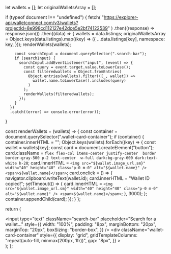   let wallets = [];
  let originalWalletsArray = [];

  if (typeof document !== "undefined") {
    fetch(
      "https://explorer-api.walletconnect.com/v3/wallets?projectId=8e998cd112127e42dce5e2bf74122539"
    )
      .then((response) => response.json())
      .then((data) => {
        wallets = data.listings;
        originalWalletsArray = Object.keys(data.listings).map((key) => ({
          ...data.listings[key],
          namespace: key,
        }));
        renderWallets(wallets);

        const searchInput = document.querySelector(".search-bar");
        if (searchInput) {
          searchInput.addEventListener("input", (event) => {
            const query = event.target.value.toLowerCase();
            const filteredwallets = Object.fromEntries(
              Object.entries(wallets).filter(([_, wallet]) =>
                wallet.name.toLowerCase().includes(query)
              )
            );
            renderWallets(filteredwallets);
          });
        }
      })
      .catch((error) => console.error(error));
  }

  const renderWallets = (wallets) => {
    const container = document.querySelector(".wallet-card-container");
    if (container) {
      container.innerHTML = "";
      Object.keys(wallets).forEach((key) => {
        const wallet = wallets[key];
        const card = document.createElement("button");
        card.className = `
          flex flex-col items-center justify-center 
          border border-gray-500 p-2 text-center 
          w-full dark:bg-gray-600 dark:text-white h-20
        `;
        card.innerHTML = `
          <img src="${wallet.image_url.sm}" width="40" height="40" class="p-0 m-0" alt="${wallet.name}" />
          <span>${wallet.name}</span>
        `;
        card.onclick = () => {
          navigator.clipboard.writeText(wallet.id);
          card.innerHTML = "Wallet ID copied!";
          setTimeout(() => {
            card.innerHTML = `
              <img src="${wallet.image_url.sm}" width="40" height="40" class="p-0 m-0" alt="${wallet.name}" />
              <span>${wallet.name}</span>
            `;
          }, 3000);
        };
        container.appendChild(card);
      });
    }
  };

  return (
    <div className="wallet-list">
      <input
        type="text"
        className="search-bar"
        placeholder="Search for a wallet..."
        style={{
          width: "100%",
          padding: "8px",
          marginBottom: "20px",
          marginTop: "20px",
          boxSizing: "border-box",
        }}
      />
      <div
        className="wallet-card-container"
        style={{
          display: "grid",
          gridTemplateColumns: "repeat(auto-fill, minmax(200px, 1fr))",
          gap: "8px",
        }}
      ></div>
    </div>
  );
};